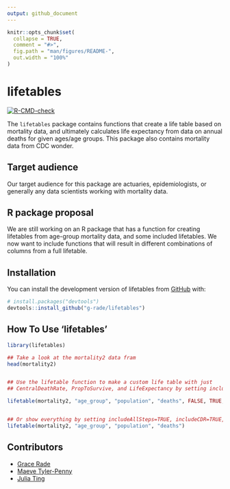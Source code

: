 ```yaml
---
output: github_document
---
```


<!-- README.md is generated from README.Rmd. Please edit that file -->

```r
knitr::opts_chunk$set(
  collapse = TRUE,
  comment = "#>",
  fig.path = "man/figures/README-",
  out.width = "100%"
)
```

# lifetables

<!-- badges: start -->
[![R-CMD-check](https://github.com/g-rade/lifetables/actions/workflows/R-CMD-check.yaml/badge.svg)](https://github.com/g-rade/lifetables/actions/workflows/R-CMD-check.yaml)
<!-- badges: end -->

The `lifetables` package contains functions that create a life table based on mortality data, and ultimately calculates life expectancy from data on annual deaths for given ages/age groups. This package also contains mortality data from CDC wonder.

## Target audience 

Our target audience for this package are actuaries, epidemiologists, or generally any data scientists working with mortality data.

## R package proposal

We are still working on an R package that has a function for creating lifetables from age-group mortality data, and some included lifetables. We now want to include functions that will result in different combinations of columns from a full lifetable.

## Installation

You can install the development version of lifetables from [GitHub](https://github.com/) with:

``` r
# install.packages("devtools")
devtools::install_github("g-rade/lifetables")
```

## How To Use 'lifetables'
```r
library(lifetables)

## Take a look at the mortality2 data fram
head(mortality2)


## Use the lifetable function to make a custom life table with just
## CentralDeathRate, PropToSurvive, and LifeExpectancy by setting includeAllSteps = FALSE

lifetable(mortality2, "age_group", "population", "deaths", FALSE, TRUE, TRUE)


## Or show everything by setting includeAllSteps=TRUE, includeCDR=TRUE, and includePS=TRUE which are the default values
lifetable(mortality2, "age_group", "population", "deaths")
```


## Contributors

  + [Grace Rade](https://github.com/g-rade)
  + [Maeve Tyler-Penny](https://github.com/mctp546)
  + [Julia Ting](https://github.com/jtingy)
